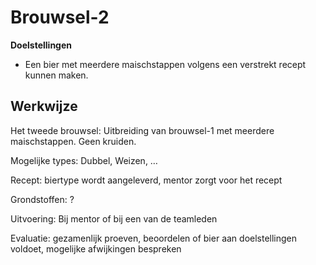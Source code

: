 # Brouwsel-2

**Doelstellingen**

-  Een bier met meerdere maischstappen volgens een verstrekt recept kunnen maken.

## Werkwijze

Het tweede brouwsel: Uitbreiding van brouwsel-1 met meerdere maischstappen. Geen kruiden.

Mogelijke types: Dubbel, Weizen, ...

Recept: biertype wordt aangeleverd, mentor zorgt voor het recept

Grondstoffen: ?

Uitvoering: Bij mentor of bij een van de teamleden

Evaluatie: gezamenlijk proeven, beoordelen of bier aan doelstellingen voldoet, mogelijke afwijkingen bespreken